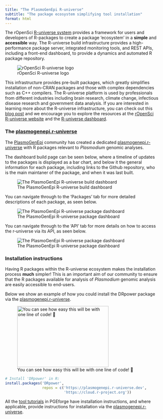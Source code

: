 ```yaml
---
title: "The PlasmoGenEpi R-universe"
subtitle: "The package ecosystem simplifying tool installation"
format: html
---
```


The rOpenSci [R-universe system](https://ropensci.org/r-universe/) provides a framework for users and developers of R-packages to create a package 'ecosystem' in a **simple** and **accessible** way. The R-universe build infrastructure provides a high-performance package server, integrated monitoring tools, and REST APIs, including a front-end dashboard, to provide a dynamics and automated R package repository. 

::: {.column-margin}
![rOpenSci R-universe logo](img/runiverse_logo.png)
:::

This infrastructure provides pre-built packages, which greatly simplifies installation of non-CRAN packages and those with complex dependencies such as C++ compilers. The R-universe platform is used by professionals from different industries including brain research, climate change, infectious disease research and government data analysis. If you are interested in learning more about the R-universe infrastructure, you can check out this [blog post](https://doi.org/10.59350/cq5fj-wj639) and we encourage you to explore the resources at the [rOpenSci R-universe website](https://ropensci.org/r-universe/) and the [R-universe dashboard](https://r-universe.dev/search/). 


### The [plasmogenepi.r-universe](https://plasmogenepi.r-universe.dev/builds)
The [PlasmoGenEpi](https://www.plasmogenepi.org) community has created a dedicated [plasmogenepi.r-universe](https://plasmogenepi.r-universe.dev/builds) with R packages relevant to *Plasmodium* genomic analyses. 

The dashboard build page can be seen below, where a timeline of updates to the packages is displayed as a bar chart, and below it the general information for each package, including links to the Github repository, who is the main maintaner of the package, and when it was last built. 

![The PlasmoGenEpi R-universe build dashboard](img/pge_runiv_screenshot.png)

You can navigate through to the 'Packages' tab for more detailed descriptions of each package, as seen below.

![The PlasmoGenEpi R-universe package dashboard](img/pge_pkgs_screenshot.png)

You can navigate through to the 'API' tab for more details on how to access the r-universe via its API, as seen below.

![The PlasmoGenEpi R-universe package dashboard](img/pge_api_screenshot.png)

### Installation instructions

Having R packages within the R-universe ecosystem makes the installation process **much** simpler! This is an important aim of our community to ensure that the R packages available for analysis of *Plasmodium* genomic analysis are easily accessible to end-users. 



Below we show an example of how you could install the DRpower package via the [plasmogenepi.r-universe](https://plasmogenepi.r-universe.dev/DRpower). 

::: {.column-margin}
![You can see how easy this will be with one line of code! 🙌
](https://i.giphy.com/media/v1.Y2lkPTc5MGI3NjExcDRwN2wxMjN0MnRxbnY0bDB3NDFueThhOXdsZzdiOGNvcXU0bzNtYyZlcD12MV9pbnRlcm5hbF9naWZfYnlfaWQmY3Q9Zw/3o8dFn5CXJlCV9ZEsg/giphy.gif){ width=300 height=200 }
:::

```r
# Install 'DRpower' in R:
install.packages('DRpower', 
                 repos = c('https://plasmogenepi.r-universe.dev', 
                           'https://cloud.r-project.org'))
```

All the [tool tutorials](tutorials_overview.qmd) in PGEforge have installation instructions, and where applicable, provide instructions for installation via the [plasmogenepi.r-universe](https://plasmogenepi.r-universe.dev/builds).